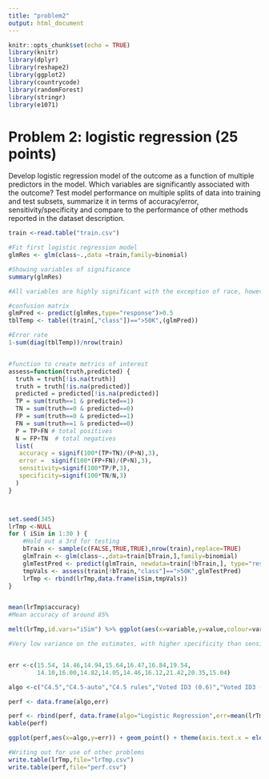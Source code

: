 ```yaml
---
title: "problem2"
output: html_document
---
```


```r
knitr::opts_chunk$set(echo = TRUE)
library(knitr)
library(dplyr)
library(reshape2)
library(ggplot2)
library(countrycode)
library(randomForest)
library(stringr)
library(e1071)
```


# Problem 2: logistic regression (25 points)

Develop logistic regression model of the outcome as a function of multiple predictors in the model.  Which variables are significantly associated with the outcome?  Test model performance on multiple splits of data into training and test subsets, summarize it in terms of accuracy/error, sensitivity/specificity and compare to the performance of other methods reported in the dataset description.


```r

train <-read.table("train.csv")
```

```r

#Fit first logistic regression model
glmRes <- glm(class~.,data =train,family=binomial)

#Showing variables of significance
summary(glmRes)

#All variables are highly significant with the exception of race, however it is still significant

#confusion matrix
glmPred <- predict(glmRes,type="response")>0.5
tblTemp <- table((train[,"class"])==">50K",(glmPred))

#Error rate
1-sum(diag(tblTemp))/nrow(train)


#function to create metrics of interest
assess=function(truth,predicted) {
  truth = truth[!is.na(truth)]
  truth = truth[!is.na(predicted)]
  predicted = predicted[!is.na(predicted)] 
  TP = sum(truth==1 & predicted==1) 
  TN = sum(truth==0 & predicted==0) 
  FP = sum(truth==0 & predicted==1) 
  FN = sum(truth==1 & predicted==0) 
  P = TP+FN # total positives
  N = FP+TN  # total negatives
  list(
   accuracy = signif(100*(TP+TN)/(P+N),3),
   error =  signif(100*(FP+FN)/(P+N),3),
   sensitivity=signif(100*TP/P,3),
   specificity=signif(100*TN/N,3)
  )
}



set.seed(345)
lrTmp <-NULL
for ( iSim in 1:30 ) {
    #Hold out a 3rd for testing
    bTrain <- sample(c(FALSE,TRUE,TRUE),nrow(train),replace=TRUE)
    glmTrain <- glm(class~.,data=train[bTrain,],family=binomial)
    glmTestPred <- predict(glmTrain, newdata=train[!bTrain,], type="response") > 0.5
    tmpVals <- assess(train[!bTrain,"class"]==">50K",glmTestPred)
    lrTmp <- rbind(lrTmp,data.frame(iSim,tmpVals))
}


mean(lrTmp$accuracy)
#Mean accuracy of around 85%

melt(lrTmp,id.vars="iSim") %>% ggplot(aes(x=variable,y=value,colour=variable)) + geom_boxplot() + ggtitle("Logistic Regression")

#Very low variance on the estimates, with higher specificity than sensitivity, ie it does a better job of predicting those with class <50 than >50. This isnt a big suprise as we have about 3 times as many people in the lower class


err <-c(15.54, 14.46,14.94,15.64,16.47,16.84,19.54,
        14.10,16.00,14.82,14.05,14.46,16.12,21.42,20.35,15.04)

algo <-c("C4.5","C4.5-auto","C4.5 rules","Voted ID3 (0.6)","Voted ID3 (0.8)","T2","1R","NBTree","CN2","HOODG","FSS Naive Bayes","IDTM (Decision table)","Naive-Bayes","Nearest-neighbor (1)","Nearest-neighbor (3)","OC1")

perf <- data.frame(algo,err)

perf <- rbind(perf, data.frame(algo="Logistic Regression",err=mean(lrTmp$error)))
kable(perf)

ggplot(perf,aes(x=algo,y=err)) + geom_point() + theme(axis.text.x = element_text(angle = 90, hjust = 1)) +labs(x="Algorithm",y="Error")

```

```r

#Writing out for use of other problems
write.table(lrTmp,file="lrTmp.csv")
write.table(perf,file="perf.csv")
```
